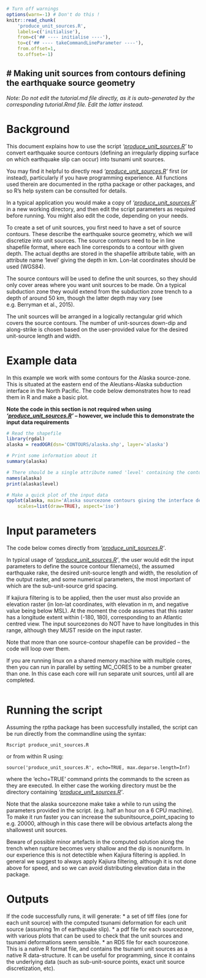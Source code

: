 ```r
# Turn off warnings
options(warn=-1) # Don't do this !
knitr::read_chunk(
    'produce_unit_sources.R', 
    labels=c('initialise'), 
    from=c('## ---- initialise ----'), 
    to=c('## ---- takeCommandLineParameter ----'),
    from.offset=1,
    to.offset=-1)
```

# **Making unit sources from contours defining the earthquake source geometry**
------------------------------------------------------------------------------

*Note: Do not edit the tutorial.md file directly, as it is auto-generated by the
corresponding tutorial.Rmd file. Edit the latter instead.*

# Background

This document explains how to use the script
*'[produce_unit_sources.R](produce_unit_sources.R)'* to convert earthquake
source contours (defining an irregularly dipping surface on which earthquake
slip can occur) into tsunami unit sources. 

You may find it helpful to directly read
*'[produce_unit_sources.R](produce_unit_sources.R)'* first (or instead),
particularly if you have programming experience. All functions used therein are
documented in the rptha package or other packages, and so R's help system can
be consulted for details. 

In a typical application you would make a copy of *'[produce_unit_sources.R](produce_unit_sources.R)'* in a
new working directory, and then edit the script parameters as required before
running. You might also edit the code, depending on your needs.

To create a set of unit sources, you first need to have a set of source
contours. These describe the earthquake source geometry, which we will
discretize into unit sources. The source contours need to be in line shapefile
format, where each line corresponds to a contour with given depth. The actual
depths are stored in the shapefile attribute table, with an attribute name
'level' giving the depth in km.  Lon-lat coordinates should be used (WGS84).

The source contours will be used to define the unit sources, so they should
only cover areas where you want unit sources to be made. On a typical
subduction zone they would extend from the subduction zone trench to a depth
of around 50 km, though the latter depth may vary (see e.g.  Berryman et al.,
2015). 

The unit sources will be arranged in a logically rectangular grid which covers
the source contours. The number of unit-sources down-dip and along-strike is chosen
based on the user-provided value for the desired unit-source length and width. 

# Example data

In this example we work with some contours for the Alaska source-zone. This is
situated at the eastern end of the Aleutians-Alaska subduction interface in the
North Pacific. The code below demonstrates how to read them in R and make a basic plot. 

**Note the code in this section is not required when using
*'[produce_unit_sources.R](produce_unit_sources.R)'* -- however, we include
this to demonstrate the input data requirements**

```r
# Read the shapefile
library(rgdal)
alaska = readOGR(dsn='CONTOURS/alaska.shp', layer='alaska')

# Print some information about it
summary(alaska)

# There should be a single attribute named 'level' containing the contour depths
names(alaska)
print(alaska$level)

# Make a quick plot of the input data
spplot(alaska, main='Alaska sourcezone contours giving the interface depth in km', 
    scales=list(draw=TRUE), aspect='iso')
```

# Input parameters

The code below comes directly from
*'[produce_unit_sources.R](produce_unit_sources.R)'*.

In typical usage of *'[produce_unit_sources.R](produce_unit_sources.R)'*, the
user would edit the input parameters to define the source contour filename(s),
the assumed earthquake rake, the desired unit-source length and width, the
resolution of the output raster, and some numerical parameters, the most
important of which are the sub-unit-source grid spacing.

If kajiura filtering is to be applied, then the user must also provide an
elevation raster (in lon-lat coordinates, with elevation in m, and negative
value being below MSL). At the moment the code assumes that this raster has a
longitude extent within (-180, 180), corresponding to an Atlantic centred view.
The input sourcezones do NOT have to have longitudes in this range, although
they MUST reside on the input raster.

Note that more than one source-contour shapefile can be provided -- the code
will loop over them.

If you are running linux on a shared memory machine with multiple cores, then
you can run in parallel by setting MC_CORES to be a number greater than one. In this
case each core will run separate unit sources, until all are completed. 

```r
```

# Running the script
Assuming the rptha package has been successfully installed, the script can be
run directly from the commandline using the syntax:

    Rscript produce_unit_sources.R

or from within R using:

    source('produce_unit_sources.R', echo=TRUE, max.deparse.length=Inf)

where the 'echo=TRUE' command prints the commands to the screen as they are
executed. In either case the working directory must be the directory containing
*'[produce_unit_sources.R](produce_unit_sources.R)'*.

Note that the alaska sourcezone make take a while to run using the parameters
provided in the script. (e.g. half an hour on a 6 CPU machine). To make it run
faster you can increase the subunitsource_point_spacing to e.g. 20000, although
in this case there will be obvious artefacts along the shallowest unit sources.

Beware of possible minor artefacts in the computed solution along the trench
when rupture becomes very shallow and the dip is nonuniform. In our experience
this is not detectible when Kajiura filtering is applied. In general we suggest
to always apply Kajiura filtering, although it is not done above for speed, and
so we can avoid distributing elevation data in the package.

# Outputs

If the code successfully runs, it will generate: 
* a set of tiff files (one for each unit source) with the computed tsunami deformation for each
unit source (assuming 1m of earthquake slip).
* a pdf file for each sourcezone, with various plots that can be used to check
that the unit sources and tsunami deformations seem sensible.
* an RDS file for each sourcezone. This is a native R format file, and contains
the tsunami unit sources as a native R data-structure. It can be useful for
programming, since it contains the underlying data (such as sub-unit-source
points, exact unit source discretization, etc).

<!---
# Geometric discretization

Here we create the unit source geometry. The computation of the tsunami
deformation comes later. The key step is the function call
*discretized_source_from_source_contours* which converts source contours
to a list of unit sources.


```r
```

The above figures illustrate that the source contours are converted to a logically
retangular grid of unit sources.

# Further exploration of the data structures

Here we explore the unit source data structures in more detail. Perhaps the
most important point is that the unit source grid is stored as a 3d array.

```r
# discretized_sources is a list containing unit source information for each sourcezone.
length(discretized_sources) # Should be equal to the number of input shapefiles
names(discretized_sources)

# Taking the example of alaska, we look at the unit source information for a single source
names(discretized_sources$alaska)

# The depth contours are as before
plot(discretized_sources$alaska$depth_contours, asp=1, axes=TRUE)

# The unit sources are in a grid of these dimensions down-dip and along-strike 
discretized_sources$alaska$discretized_source_dim
ndip = discretized_sources$alaska$discretized_source_dim['dip']
nstrike = discretized_sources$alaska$discretized_source_dim['strike']

# The unit source grid is represented as a 3d array of x,y,depth points. These
# define the boundaries of the unit sources. Obviously there must be 'ndip+1'
# lines down dip, and 'nstrike+1' lines along-strike
#
# First dimension: Down-dip
# Second dimension: x,y,z
# Third dimension: Along-strike
#
dim(discretized_sources$alaska$unit_source_grid)

discretized_sources$alaska$unit_source_grid

# Add to the plot
for(j in 1:(nstrike+1)) points(discretized_sources$alaska$unit_source_grid[,1:2,j], t='o', col='red')
for(j in 1:(ndip+1)) points(t(discretized_sources$alaska$unit_source_grid[j,1:2,]), t='o', col='red')

```


# Tsunami deformation

Finally we compute the tsunami initial condition for each unit source.

```r
```

--->
